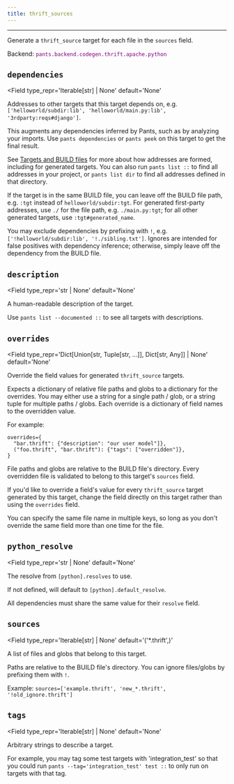 ```yaml
---
title: thrift_sources
---
```



---

Generate a `thrift_source` target for each file in the `sources` field.

Backend: <span style="color: purple"><code>pants.backend.codegen.thrift.apache.python</code></span>

## `dependencies`

<Field
  type_repr='Iterable[str] | None'
  default='None'
>
Addresses to other targets that this target depends on, e.g. `['helloworld/subdir:lib', 'helloworld/main.py:lib', '3rdparty:reqs#django']`.

This augments any dependencies inferred by Pants, such as by analyzing your imports. Use `pants dependencies` or `pants peek` on this target to get the final result.

See [Targets and BUILD files](doc:targets) for more about how addresses are formed, including for generated targets. You can also run `pants list ::` to find all addresses in your project, or `pants list dir` to find all addresses defined in that directory.

If the target is in the same BUILD file, you can leave off the BUILD file path, e.g. `:tgt` instead of `helloworld/subdir:tgt`. For generated first-party addresses, use `./` for the file path, e.g. `./main.py:tgt`; for all other generated targets, use `:tgt#generated_name`.

You may exclude dependencies by prefixing with `!`, e.g. `['!helloworld/subdir:lib', '!./sibling.txt']`. Ignores are intended for false positives with dependency inference; otherwise, simply leave off the dependency from the BUILD file.
</Field>

## `description`

<Field
  type_repr='str | None'
  default='None'
>
A human-readable description of the target.

Use `pants list --documented ::` to see all targets with descriptions.
</Field>

## `overrides`

<Field
  type_repr='Dict[Union[str, Tuple[str, ...]], Dict[str, Any]] | None'
  default='None'
>
Override the field values for generated `thrift_source` targets.

Expects a dictionary of relative file paths and globs to a dictionary for the overrides. You may either use a string for a single path / glob, or a string tuple for multiple paths / globs. Each override is a dictionary of field names to the overridden value.

For example:

```
overrides={
  "bar.thrift": {"description": "our user model"]},
  ("foo.thrift", "bar.thrift"): {"tags": ["overridden"]},
}

```

File paths and globs are relative to the BUILD file's directory. Every overridden file is validated to belong to this target's `sources` field.

If you'd like to override a field's value for every `thrift_source` target generated by this target, change the field directly on this target rather than using the `overrides` field.

You can specify the same file name in multiple keys, so long as you don't override the same field more than one time for the file.
</Field>

## `python_resolve`

<Field
  type_repr='str | None'
  default='None'
>

The resolve from `[python].resolves` to use.

If not defined, will default to `[python].default_resolve`.

All dependencies must share the same value for their `resolve` field.
</Field>

## `sources`

<Field
  type_repr='Iterable[str] | None'
  default='(&#x27;&ast;.thrift&#x27;,)'
>
A list of files and globs that belong to this target.

Paths are relative to the BUILD file's directory. You can ignore files/globs by prefixing them with `!`.

Example: `sources=['example.thrift', 'new_*.thrift', '!old_ignore.thrift']`
</Field>

## `tags`

<Field
  type_repr='Iterable[str] | None'
  default='None'
>
Arbitrary strings to describe a target.

For example, you may tag some test targets with 'integration_test' so that you could run `pants --tag='integration_test' test ::` to only run on targets with that tag.

</Field>